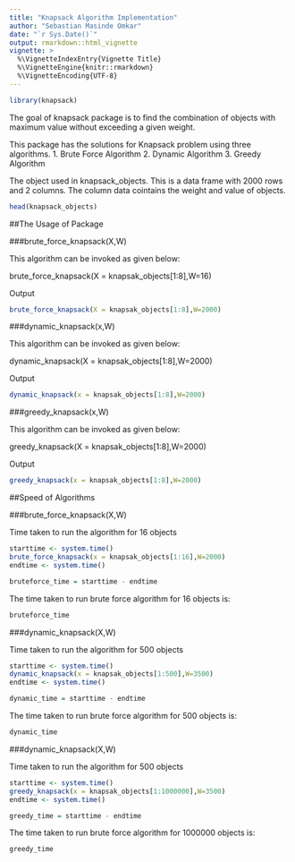 ```yaml
---
title: "Knapsack Algorithm Implementation"
author: "Sebastian Masinde Omkar"
date: "`r Sys.Date()`"
output: rmarkdown::html_vignette
vignette: >
  %\VignetteIndexEntry{Vignette Title}
  %\VignetteEngine{knitr::rmarkdown}
  %\VignetteEncoding{UTF-8}
---
```


```r
library(knapsack)
```

The goal of knapsack package is to find the combination of objects with maximum value without exceeding a given weight. 

This package has the solutions for Knapsack problem using three algorithms.
1. Brute Force Algorithm
2. Dynamic Algorithm
3. Greedy Algorithm

The object used in knapsack_objects. This is a data frame with 2000 rows and 2 columns. The column data cointains the weight and value of objects.

```r
head(knapsack_objects)
```



##The Usage of Package

###brute_force_knapsack(X,W)

This algorithm can be invoked as given below:

brute_force_knapsack(X = knapsak_objects[1:8],W=16)

Output

```r
brute_force_knapsack(X = knapsak_objects[1:8],W=2000)

```

###dynamic_knapsack(x,W)

This algorithm can be invoked as given below:

dynamic_knapsack(X = knapsak_objects[1:8],W=2000)

Output

```r
dynamic_knapsack(x = knapsak_objects[1:8],W=2000)

```


###greedy_knapsack(x,W)

This algorithm can be invoked as given below:

greedy_knapsack(X = knapsak_objects[1:8],W=2000)

Output

```r
greedy_knapsack(x = knapsak_objects[1:8],W=2000)

```

##Speed of Algorithms

###brute_force_knapsack(X,W)

Time taken to run the algorithm for 16 objects

```r
starttime <- system.time()
brute_force_knapsack(x = knapsak_objects[1:16],W=2000)
endtime <- system.time()

bruteforce_time = starttime - endtime
```

The time taken to run brute force algorithm for 16 objects is: 

```r
bruteforce_time
```


###dynamic_knapsack(X,W)

Time taken to run the algorithm for 500 objects

```r
starttime <- system.time()
dynamic_knapsack(x = knapsak_objects[1:500],W=3500)
endtime <- system.time()

dynamic_time = starttime - endtime
```

The time taken to run brute force algorithm for 500 objects is: 

```r
dynamic_time
```


###dynamic_knapsack(X,W)

Time taken to run the algorithm for 500 objects

```r
starttime <- system.time()
greedy_knapsack(x = knapsak_objects[1:1000000],W=3500)
endtime <- system.time()

greedy_time = starttime - endtime
```

The time taken to run brute force algorithm for 1000000 objects is: 

```r
greedy_time
```
